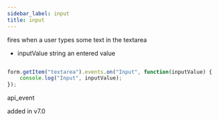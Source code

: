 ```yaml
---
sidebar_label: input
title: input
---
```



          


<Short>
 fires when a user types some text in the textarea
 


</Short>



- inputValue        string  an entered value


~~~js

form.getItem("textarea").events.on("Input", function(inputValue) {
    console.log("Input", inputValue);
});


~~~
 api_event

<Descr>




</Descr>


 added in v7.0
